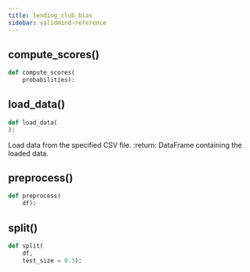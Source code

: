 ```yaml
---
title: lending_club_bias
sidebar: validmind-reference
---
```


## compute_scores[()]{.muted}

```python
def compute_scores(
    probabilities):
```

## load_data[()]{.muted}

```python
def load_data(
):
```

Load data from the specified CSV file. :return: DataFrame containing the loaded data.

## preprocess[()]{.muted}

```python
def preprocess(
    df):
```

## split[()]{.muted}

```python
def split(
    df,
    test_size = 0.3):
```
